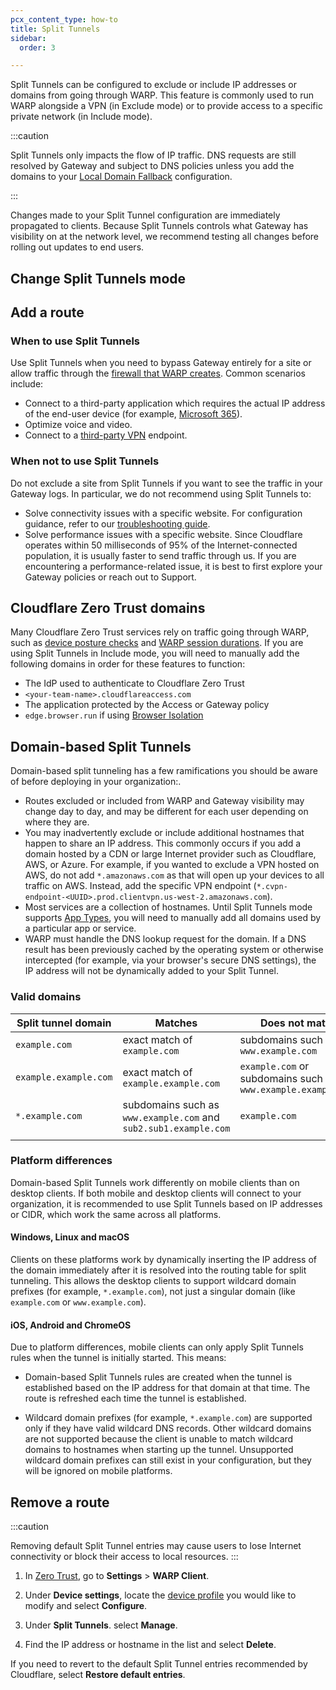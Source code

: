 ```yaml
---
pcx_content_type: how-to
title: Split Tunnels
sidebar:
  order: 3

---
```



Split Tunnels can be configured to exclude or include IP addresses or domains from going through WARP. This feature is commonly used to run WARP alongside a VPN (in Exclude mode) or to provide access to a specific private network (in Include mode).

:::caution


Split Tunnels only impacts the flow of IP traffic. DNS requests are still resolved by Gateway and subject to DNS policies unless you add the domains to your [Local Domain Fallback](/cloudflare-one/connections/connect-devices/warp/configure-warp/route-traffic/local-domains/) configuration.


:::

Changes made to your Split Tunnel configuration are immediately propagated to clients. Because Split Tunnels controls what Gateway has visibility on at the network level, we recommend testing all changes before rolling out updates to end users.

## Change Split Tunnels mode

<Render file="warp/change-split-tunnels-mode" product="cloudflare-one" />

## Add a route

<Render file="warp/add-split-tunnels-route" product="cloudflare-one" />

### When to use Split Tunnels

Use Split Tunnels when you need to bypass Gateway entirely for a site or allow traffic through the [firewall that WARP creates](/cloudflare-one/connections/connect-devices/warp/configure-warp/route-traffic/warp-architecture/#system-firewall). Common scenarios include:

* Connect to a third-party application which requires the actual IP address of the end-user device (for example, [Microsoft 365](/cloudflare-one/connections/connect-devices/warp/configure-warp/warp-settings/#directly-route-microsoft-365-traffic)).
* Optimize voice and video.
* Connect to a [third-party VPN](/cloudflare-one/connections/connect-devices/warp/deployment/vpn/) endpoint.

### When not to use Split Tunnels

Do not exclude a site from Split Tunnels if you want to see the traffic in your Gateway logs. In particular, we do not recommend using Split Tunnels to:

* Solve connectivity issues with a specific website. For configuration guidance, refer to our [troubleshooting guide](/cloudflare-one/connections/connect-devices/warp/troubleshooting/common-issues/#cannot-connect-to-a-specific-app-or-website).
* Solve performance issues with a specific website. Since Cloudflare operates within 50 milliseconds of 95% of the Internet-connected population, it is usually faster to send traffic through us. If you are encountering a performance-related issue, it is best to first explore your Gateway policies or reach out to Support.

## Cloudflare Zero Trust domains

Many Cloudflare Zero Trust services rely on traffic going through WARP, such as [device posture checks](/cloudflare-one/identity/devices/) and [WARP session durations](/cloudflare-one/connections/connect-devices/warp/configure-warp/warp-sessions/). If you are using Split Tunnels in Include mode, you will need to manually add the following domains in order for these features to function:

* The IdP used to authenticate to Cloudflare Zero Trust
* `<your-team-name>.cloudflareaccess.com`
* The application protected by the Access or Gateway policy
* `edge.browser.run` if using [Browser Isolation](/cloudflare-one/policies/browser-isolation/)

## Domain-based Split Tunnels

Domain-based split tunneling has a few ramifications you should be aware of before deploying in your organization:.

* Routes excluded or included from WARP and Gateway visibility may change day to day, and may be different for each user depending on where they are.
* You may inadvertently exclude or include additional hostnames that happen to share an IP address. This commonly occurs if you add a domain hosted by a CDN or large Internet provider such as Cloudflare, AWS, or Azure. For example, if you wanted to exclude a VPN hosted on AWS, do not add `*.amazonaws.com` as that will open up your devices to all traffic on AWS. Instead, add the specific VPN endpoint (`*.cvpn-endpoint-<UUID>.prod.clientvpn.us-west-2.amazonaws.com`).
* Most services are a collection of hostnames. Until Split Tunnels mode supports [App Types](/cloudflare-one/policies/gateway/application-app-types/), you will need to manually add all domains used by a particular app or service.
* WARP must handle the DNS lookup request for the domain. If a DNS result has been previously cached by the operating system or otherwise intercepted (for example, via your browser's secure DNS settings), the IP address will not be dynamically added to your Split Tunnel.

### Valid domains



| Split tunnel domain   | Matches                                                          | Does not match                                                |
| --------------------- | ---------------------------------------------------------------- | ------------------------------------------------------------- |
| `example.com`         | exact match of `example.com`                                     | subdomains such as `www.example.com`                          |
| `example.example.com` | exact match of `example.example.com`                             | `example.com` or subdomains such as `www.example.example.com` |
| `*.example.com`       | subdomains such as `www.example.com` and `sub2.sub1.example.com` | `example.com`                                                 |
|                       |                                                                  |                                                               |

### Platform differences

Domain-based Split Tunnels work differently on mobile clients than on desktop clients. If both mobile and desktop clients will connect to your organization, it is recommended to use Split Tunnels based on IP addresses or CIDR, which work the same across all platforms.

#### Windows, Linux and macOS

Clients on these platforms work by dynamically inserting the IP address of the domain immediately after it is resolved into the routing table for split tunneling. This allows the desktop clients to support wildcard domain prefixes (for example, `*.example.com`), not just a singular domain (like `example.com` or `www.example.com`).

#### iOS, Android and ChromeOS

Due to platform differences, mobile clients can only apply Split Tunnels rules when the tunnel is initially started. This means:

* Domain-based Split Tunnels rules are created when the tunnel is established based on the IP address for that domain at that time. The route is refreshed each time the tunnel is established.

* Wildcard domain prefixes (for example, `*.example.com`) are supported only if they have valid wildcard DNS records. Other wildcard domains are not supported because the client is unable to match wildcard domains to hostnames when starting up the tunnel. Unsupported wildcard domain prefixes can still exist in your configuration, but they will be ignored on mobile platforms.

## Remove a route

:::caution

Removing default Split Tunnel entries may cause users to lose Internet connectivity or block their access to local resources. 
:::

1. In [Zero Trust](https://one.dash.cloudflare.com/), go to **Settings** > **WARP Client**.

2. Under **Device settings**, locate the [device profile](/cloudflare-one/connections/connect-devices/warp/configure-warp/device-profiles/) you would like to modify and select **Configure**.

3. Under **Split Tunnels**. select **Manage**.

4. Find the IP address or hostname in the list and select **Delete**.

If you need to revert to the default Split Tunnel entries recommended by Cloudflare, select **Restore default entries**.
